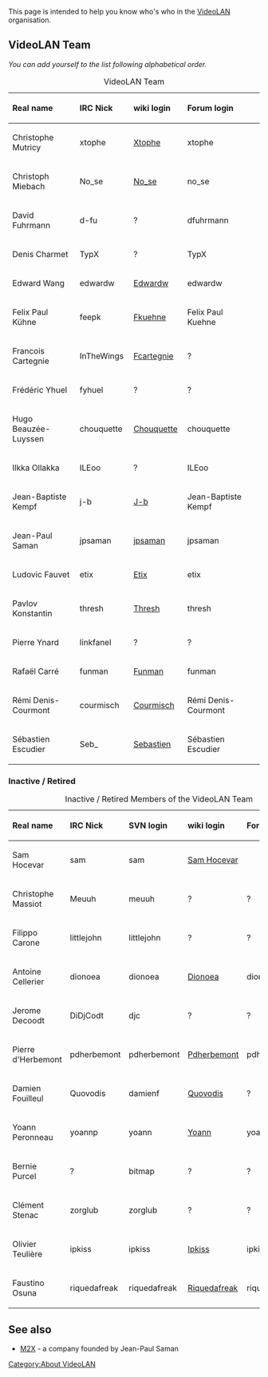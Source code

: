 This page is intended to help you know who's who in the [[VideoLAN]] organisation.

==VideoLAN Team==
'' You can add yourself to the list following alphabetical order.''

{|
|+ VideoLAN Team
! align=left width=200 | Real name !! align=left width=100 | IRC Nick !!align=left width=100| wiki login !!align=left width=200 | Forum login !!
|-
| Christophe Mutricy || xtophe || [[User:Xtophe|Xtophe]] || xtophe
|-
| Christoph Miebach || No_se || [[User:No_se|No_se]] || no_se
|-
| David Fuhrmann || d-fu || ? || dfuhrmann
|-
| Denis Charmet || TypX ||? || TypX
|-
| Edward Wang || edwardw || [[User:Edwardw|Edwardw]] || edwardw
|-
| Felix Paul Kühne || feepk || [[User:Fkuehne|Fkuehne]] || Felix Paul Kuehne
|-
| Francois Cartegnie || InTheWings || [[User:Fcartegnie|Fcartegnie]] || ?
|-
| Frédéric Yhuel || fyhuel || ? || ?
|-
| Hugo Beauzée-Luyssen || chouquette || [[User:Chouquette|Chouquette]] || chouquette
|-
| Ilkka Ollakka || ILEoo || ? || ILEoo
|-
| Jean-Baptiste Kempf || j-b || [[User:J-b|J-b]] || Jean-Baptiste Kempf
|-
| Jean-Paul Saman || jpsaman || [[User:jpsaman|jpsaman]] || jpsaman
|-
| Ludovic Fauvet || etix || [[User:Etix|Etix]] || etix
|-
| Pavlov Konstantin || thresh || [[User:Thresh|Thresh]] || thresh
|-
| Pierre Ynard || linkfanel || ? || ?
|-
| Rafaël Carré || funman || [[User:Funman|Funman]] || funman
|-
| Rémi Denis-Courmont || courmisch || [[User:Courmisch|Courmisch]] || Rémi Denis-Courmont
|-
| Sébastien Escudier || Seb_ || [[User:Sebastien|Sebastien]] || Sébastien Escudier
|}
===Inactive / Retired===
{|
|+ Inactive / Retired Members of the VideoLAN Team
! align=left width=200 | Real name !! align=left width=100 | IRC Nick !!align=left width=100| SVN login !! align=left width=100 | wiki login !!align=left width=100 | Forum login !!
|-
| Sam Hocevar || sam || sam || [[User:Sam Hocevar|Sam Hocevar]] ||
|-
| Christophe Massiot || Meuuh || meuuh || ? || ?
|-
| Filippo Carone || littlejohn || littlejohn || ? || ?
|-
| Antoine Cellerier || dionoea || dionoea || [[User:Dionoea|Dionoea]] || dionoea
|-
| Jerome Decoodt || DiDjCodt || djc || ? || ?
|-
| Pierre d'Herbemont || pdherbemont || pdherbemont || [[User:Pdherbemont|Pdherbemont]] || pdherbemont
|-
| Damien Fouilleul || Quovodis || damienf || [[User: Quovodis|Quovodis]] || ?
|-
| Yoann Peronneau || yoannp || yoann || [[User:Yoann|Yoann]] || yoann
|-
| Bernie Purcel || ? || bitmap || ? || ?
|-
| Clément Stenac || zorglub || zorglub || ? || ?
|-
| Olivier Teulière || ipkiss || ipkiss || [[User:Ipkiss|Ipkiss]] || ipkiss
|-
| Faustino Osuna || riquedafreak || riquedafreak || [[User:Riquedafreak|Riquedafreak]] || riquedafreak
|}

==See also==
* [[M2X]] - a company founded by Jean-Paul Saman

[[Category:About VideoLAN]]